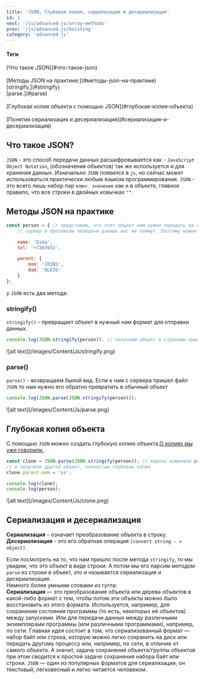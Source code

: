 ```yaml
---
title: 'JSON, Глубокая копия, сериализация и десериализация'
id: 1
next: '/js/advanced-js/array-methods'
prev: '/js/advanced-js/hoisting'
category: 'advanced-js'
---
```


<div className = 'mdHead'>

#### Теги
<div className='tag_js'>[Что такое JSON](#что-такое-json)</div><br/>
<div className='tag_js'>[Методы JSON на практике:](#методы-json-на-практике)</div>
<div className='mini_tag_js'>[stringify,](#stringify)</div>
<div className='mini_tag_js'>[parse.](#parse)</div> <br/>
<div className='tag_js'>[Глубокая копия объекта с помощью JSON](#глубокая-копия-объекта)</div> <br/>
<div className='tag_js'>[Понятия сериализация и десериализация](#сериализация-и-десериализация)</div>


</div>




## Что такое JSON?
`JSON` - это способ передачи данных расшифровывается как - `JavaScript Object Notation`, (обозначения объектов)
так же используется и для хранения данных.
Изначально `JSON` появился в  `js`, но сейчас может использоваться практически любым языком программирования.
`JSON` - это всего лишь набор пар `ключ: значение` как и в объекте, главное правило, что все строки в двойных ковычках `""`.

## Методы JSON на практике
```javaScript
const person = { // представим, что этот объект нам нужно передать на сервер, на бекенд. На прямую объект мы не можем отправить
    // сервер и протоколы передачи данных нас не поймут. Поэтому нужно превратить в один из вариантов который можно транспортировать.

    name: 'Dima',
    tel: '+7263932',

    parent: {
        mom: 'IRINS',
        dad: 'OLEIG'
    }
};
```
у `JSON` есть два метода:
### stringify()
 `stringify()` - превращает объект в нужный нам формат для отправки данных.
```javaScript
console.log(JSON.stringify(person)); // получаем объект в строковм представлении в котором все в "" кавычках
```

<div className='container-img'> <span className="img"> ![alt text](/images/Content/Js/stringify.png) </span></div>

### parse()
`parse()` - возвращаем былой вид.
Если к нам с сервера пришел файл `JSON` то нам нужно его обратно превратить в обычный объект
```javaScript
console.log(JSON.parse(JSON.stringify(person))); 
```

<div className='container-img'> <span className="img"> ![alt text](/images/Content/Js/parse.png) </span></div>

## Глубокая копия объекта ##
С помощью `JSON` можно создать глубокую копию объекта.[О копиях мы уже говорили.](https://github.com/Aquariids/MyJS/blob/main/app/Programming/Basic%20js/Copying%20objects%20and%20links.md#-%D1%81%D0%BE%D0%B7%D0%B4%D0%B0%D0%B4%D0%B8%D0%BC-%D0%BF%D0%BE%D0%B2%D0%B5%D1%80%D1%85%D0%BD%D0%BE%D1%81%D1%82%D0%BD%D1%83%D1%8E-%D0%BA%D0%BE%D0%BF%D0%B8%D1%8E-%D0%BE%D0%B1%D1%8A%D0%B5%D0%BA%D1%82%D0%B0-)
```javaScript
const clone = JSON.parse(JSON.stringify(person)); // короче изменили формат объекта, а потом распарсили в переменную clone
// и получили другой объект, полностью глубокая копия
clone.parent.mom = 'ss';

console.log(clone);
console.log(person);
```
<div className='container-img'> <span className="img"> ![alt text](/images/Content/Js/clone.png) </span></div>

##  Сериализация и десериализация ##
<b>Сериализация</b> - означает преобразование объекта в строку.<br/>
<b>Десериализация</b> - это его обратная операция `(convert string - > object)`.<br/>

Если посмотреть на то, что нам пришло после метода `stringify`, то мы увидим, что это объект в виде строки.
А потом мы его парсим методом `parse` из строки в объект, это и называется сериализация и десериализация.<br/>
Немного более умными словами из гугла:<br/>
<b>Сериализация</b> — это преобразование объекта или дерева объектов в какой-либо формат с тем, чтобы потом эти объекты можно было восстановить из этого формата.
Используется, например, для сохранения состояния программы (то есть, некоторых её объектов) между запусками. Или для передачи данных между различными экземплярами
программы (или различными программами), например, по сети.
Главная идея состоит в том, что сериализованный формат — набор байт или строка, которую можно легко сохранить на диск или передать другому процессу или, например, по сети,
в отличие от самого объекта. А значит, задача сохранения объекта/группы объектов при этом сводится к простой задаче сохранения набора байт или строки.
`JSON` — один из популярных форматов для сериализации, он текстовый, легковесный и легко читается человеком.
